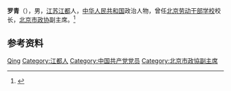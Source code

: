 {{Otheruses|other=名为罗青的其他人物|罗青}}

'''罗青'''（{{bd|1902年|2月3日|1999年|8月1日}}），男，[[江苏|江苏]][[江都|江都]]人，[[中华人民共和国|中华人民共和国]]政治人物，曾任[[北京劳动干部学校|北京劳动干部学校]]校长，[[北京市政协|北京市政协]]副主席。<ref>{{Cite book|title=中华人民共和国职官志|author=何虎生, 李耀东, 向常福主编|publisher=中国社会出版社|year=2003|isbn=9787800883934|location=北京|pages=}}</ref>

== 参考资料 ==
{{reflist}}

{{中国人物小作品}}

{{Authority control}}
{{DEFAULTSORT:Luo罗}}
[[Category:罗姓|Qing]]
[[Category:江都人|Category:江都人]]
[[Category:中国共产党党员|Category:中国共产党党员]]
[[Category:北京市政協副主席|Category:北京市政協副主席]]
